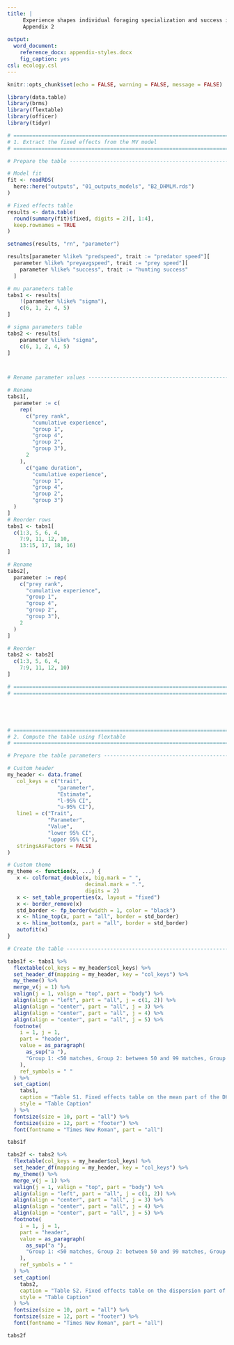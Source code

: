 ---
title: |
     Experience shapes individual foraging specialization and success in a virtual predator-prey system: \
     Appendix 2
    
output: 
  word_document:
    reference_docx: appendix-styles.docx
    fig_caption: yes
csl: ecology.csl
---

```{r setup, include = FALSE}

knitr::opts_chunk$set(echo = FALSE, warning = FALSE, message = FALSE)

library(data.table)
library(brms)
library(flextable)
library(officer)
library(tidyr)

```

\newpage

```{r tableprep, include = FALSE}

# ===========================================================================
# 1. Extract the fixed effects from the MV model
# ===========================================================================

# Prepare the table ---------------------------------------------------------

# Model fit
fit <- readRDS(
  here::here("outputs", "01_outputs_models", "B2_DHMLM.rds")
)

# Fixed effects table
results <- data.table(
  round(summary(fit)$fixed, digits = 2)[, 1:4],
  keep.rownames = TRUE
)

setnames(results, "rn", "parameter")

results[parameter %like% "predspeed", trait := "predator speed"][
  parameter %like% "preyavgspeed", trait := "prey speed"][
    parameter %like% "success", trait := "hunting success"
  ]

# mu parameters table
tabs1 <- results[
    !(parameter %like% "sigma"),
    c(6, 1, 2, 4, 5)
]

# sigma parameters table
tabs2 <- results[
    parameter %like% "sigma",
    c(6, 1, 2, 4, 5)
]



# Rename parameter values ---------------------------------------------------

# Rename
tabs1[,
  parameter := c(
    rep(
      c("prey rank",
        "cumulative experience",
        "group 1",
        "group 4",
        "group 2",
        "group 3"),
      2
    ),
      c("game duration",
        "cumulative experience",
        "group 1",
        "group 4",
        "group 2",
        "group 3")
  )
]
# Reorder rows
tabs1 <- tabs1[
  c(1:3, 5, 6, 4,
    7:9, 11, 12, 10,
    13:15, 17, 18, 16)
]

# Rename
tabs2[,
  parameter := rep(
    c("prey rank",
      "cumulative experience",
      "group 1",
      "group 4",
      "group 2",
      "group 3"),
    2
  )
]

# Reorder
tabs2 <- tabs2[
  c(1:3, 5, 6, 4,
    7:9, 11, 12, 10)
]

# ===========================================================================
# ===========================================================================





# ===========================================================================
# 2. Compute the table using flextable
# ===========================================================================

# Prepare the table parameters ----------------------------------------------

# Custom header
my_header <- data.frame(
   col_keys = c("trait",
                "parameter",
                "Estimate",
                "l-95% CI",
                "u-95% CI"),
   line1 = c("Trait",
             "Parameter",
             "Value",
             "lower 95% CI",
             "upper 95% CI"),
   stringsAsFactors = FALSE
)

# Custom theme
my_theme <- function(x, ...) {
   x <- colformat_double(x, big.mark = " ",
                         decimal.mark = ".",
                         digits = 2)
   x <- set_table_properties(x, layout = "fixed")
   x <- border_remove(x)
   std_border <- fp_border(width = 1, color = "black")
   x <- hline_top(x, part = "all", border = std_border)
   x <- hline_bottom(x, part = "all", border = std_border)
   autofit(x)
}

```

```{r tableS1, ft.align = "left"}
# Create the table ----------------------------------------------------------

tabs1f <- tabs1 %>%
  flextable(col_keys = my_header$col_keys) %>%
  set_header_df(mapping = my_header, key = "col_keys") %>%
  my_theme() %>%
  merge_v(j = 1) %>%
  valign(j = 1, valign = "top", part = "body") %>%
  align(align = "left", part = "all", j = c(1, 2)) %>%
  align(align = "center", part = "all", j = 3) %>%
  align(align = "center", part = "all", j = 4) %>%
  align(align = "center", part = "all", j = 5) %>%
  footnote(
    i = 1, j = 1,
    part = "header",
    value = as_paragraph(
      as_sup("a "),
      "Group 1: <50 matches, Group 2: between 50 and 99 matches, Group 3: between 100 and 299 matches, Group 4: > 299 (i.e. group in the main text)"
    ),
    ref_symbols = " "
  ) %>%
  set_caption(
    tabs1,
    caption = "Table S1. Fixed effects table on the mean part of the DHMLM comparing random groups of players with different matches played to the group presented in the main text.",
    style = "Table Caption"
  ) %>%
  fontsize(size = 10, part = "all") %>%
  fontsize(size = 12, part = "footer") %>%
  font(fontname = "Times New Roman", part = "all")

tabs1f

```


\newpage


```{r tableS2, ft.align = "left"}

tabs2f <- tabs2 %>%
  flextable(col_keys = my_header$col_keys) %>%
  set_header_df(mapping = my_header, key = "col_keys") %>%
  my_theme() %>%
  merge_v(j = 1) %>%
  valign(j = 1, valign = "top", part = "body") %>%
  align(align = "left", part = "all", j = c(1, 2)) %>%
  align(align = "center", part = "all", j = 3) %>%
  align(align = "center", part = "all", j = 4) %>%
  align(align = "center", part = "all", j = 5) %>%
  footnote(
    i = 1, j = 1,
    part = "header",
    value = as_paragraph(
      as_sup("a "),
      "Group 1: <50 matches, Group 2: between 50 and 99 matches, Group 3: between 100 and 299 matches, Group 4: > 299 (i.e. group in the main text)"
    ),
    ref_symbols = " "
  ) %>%
  set_caption(
    tabs2,
    caption = "Table S2. Fixed effects table on the dispersion part of the DHMLM comparing random groups of players with different matches played to the group presented in the main text.",
    style = "Table Caption"
  ) %>%
  fontsize(size = 10, part = "all") %>%
  fontsize(size = 12, part = "footer") %>%
  font(fontname = "Times New Roman", part = "all")

tabs2f

```